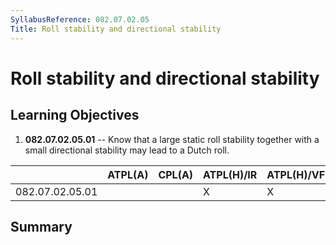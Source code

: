 ```yaml
---
SyllabusReference: 082.07.02.05
Title: Roll stability and directional stability
---
```


# Roll stability and directional stability

## Learning Objectives

1.  **082.07.02.05.01** -- Know that a large static roll stability together with
    a small directional stability may lead to a Dutch roll.

|                 | ATPL(A) | CPL(A) | ATPL(H)/IR | ATPL(H)/VFR | CPL(H) | IR  | CBIR(A) |
| --------------- | ------- | ------ | ---------- | ----------- | ------ | --- | ------- |
| 082.07.02.05.01 |         |        | X          | X           | X      |     |         |

## Summary
